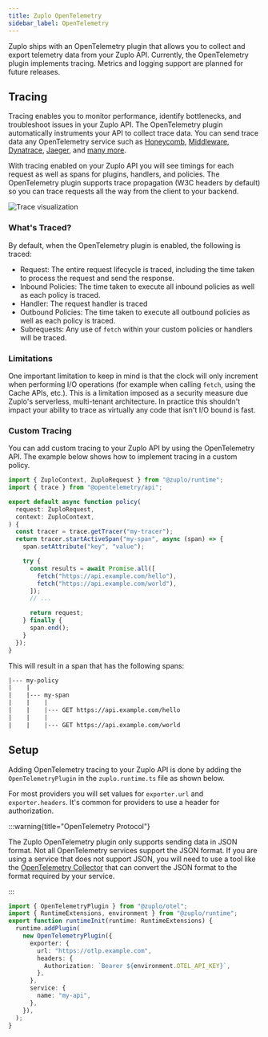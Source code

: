 ```yaml
---
title: Zuplo OpenTelemetry
sidebar_label: OpenTelemetry
---
```


Zuplo ships with an OpenTelemetry plugin that allows you to collect and export
telemetry data from your Zuplo API. Currently, the OpenTelemetry plugin
implements tracing. Metrics and logging support are planned for future releases.

<EnterpriseFeature name="OpenTelemetry" />

## Tracing

Tracing enables you to monitor performance, identify bottlenecks, and
troubleshoot issues in your Zuplo API. The OpenTelemetry plugin automatically
instruments your API to collect trace data. You can send trace data any
OpenTelemetry service such as [Honeycomb](https://honeycomb.io),
[Middleware](https://middleware.io/), [Dynatrace](https://dynatrace.com),
[Jaeger](https://www.jaegertracing.io/), and
[many more](https://opentelemetry.io/ecosystem/).

With tracing enabled on your Zuplo API you will see timings for each request as
well as spans for plugins, handlers, and policies. The OpenTelemetry plugin
supports trace propagation (W3C headers by default) so you can trace requests
all the way from the client to your backend.

![Trace visualization](../../public/media/opentelemetry/image-1.png)

### What's Traced?

By default, when the OpenTelemetry plugin is enabled, the following is traced:

- Request: The entire request lifecycle is traced, including the time taken to
  process the request and send the response.
- Inbound Policies: The time taken to execute all inbound policies as well as
  each policy is traced.
- Handler: The request handler is traced
- Outbound Policies: The time taken to execute all outbound policies as well as
  each policy is traced.
- Subrequests: Any use of `fetch` within your custom policies or handlers will
  be traced.

### Limitations

One important limitation to keep in mind is that the clock will only increment
when performing I/O operations (for example when calling `fetch`, using the
Cache APIs, etc.). This is a limitation imposed as a security measure due
Zuplo's serverless, multi-tenant architecture. In practice this shouldn't impact
your ability to trace as virtually any code that isn't I/O bound is fast.

### Custom Tracing

You can add custom tracing to your Zuplo API by using the OpenTelemetry API. The
example below shows how to implement tracing in a custom policy.

```ts
import { ZuploContext, ZuploRequest } from "@zuplo/runtime";
import { trace } from "@opentelemetry/api";

export default async function policy(
  request: ZuploRequest,
  context: ZuploContext,
) {
  const tracer = trace.getTracer("my-tracer");
  return tracer.startActiveSpan("my-span", async (span) => {
    span.setAttribute("key", "value");

    try {
      const results = await Promise.all([
        fetch("https://api.example.com/hello"),
        fetch("https://api.example.com/world"),
      ]);
      // ...

      return request;
    } finally {
      span.end();
    }
  });
}
```

This will result in a span that has the following spans:

```txt
|--- my-policy
|    |
|    |--- my-span
|    |    |
|    |    |--- GET https://api.example.com/hello
|    |    |
|    |    |--- GET https://api.example.com/world
```

## Setup

Adding OpenTelemetry tracing to your Zuplo API is done by adding the
`OpenTelemetryPlugin` in the `zuplo.runtime.ts` file as shown below.

For most providers you will set values for `exporter.url` and
`exporter.headers`. It's common for providers to use a header for authorization.

:::warning{title="OpenTelemetry Protocol"}

The Zuplo OpenTelemetry plugin only supports sending data in JSON format. Not
all OpenTelemetry services support the JSON format. If you are using a service
that does not support JSON, you will need to use a tool like the
[OpenTelemetry Collector](https://opentelemetry.io/docs/collector/) that can
convert the JSON format to the format required by your service.

:::

```ts title="zuplo.runtime.ts"
import { OpenTelemetryPlugin } from "@zuplo/otel";
import { RuntimeExtensions, environment } from "@zuplo/runtime";
export function runtimeInit(runtime: RuntimeExtensions) {
  runtime.addPlugin(
    new OpenTelemetryPlugin({
      exporter: {
        url: "https://otlp.example.com",
        headers: {
          Authorization: `Bearer ${environment.OTEL_API_KEY}`,
        },
      },
      service: {
        name: "my-api",
      },
    }),
  );
}
```
